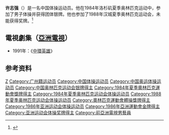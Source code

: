 {{Infobox sportsperson
| name           = 许志强
|show-medals=yes
|medaltemplates={{MedalSport | 男子[[体操|体操]]}}
{{MedalCountry | {{CHN}} }}
{{MedalCompetition|[[奥林匹克运动会|奥林匹克运动会]]}}
{{MedalSilver| [[1984年夏季奥林匹克运动会|1984年 洛杉矶]] |[[1984年夏季奥林匹克运动会|男子团体]]}}
}}

'''许志强'''（{{bd|1963年|3月4日|}}）是一名中国体操运动员。他在1984年洛杉矶夏季奥林匹克运动中，参加了男子体操并获得团体银牌。他也参加了1988年汉城夏季奥林匹克运动会，未能获得奖牌。<ref>{{Cite web |url=http://www.sports-reference.com/olympics/athletes/xu/xu-zhiqiang-1.html |title=Olympic results |accessdate=2017-03-31 |archive-date=2020-04-18 |archive-url=https://web.archive.org/web/20200418044521/https://www.sports-reference.com/olympics/athletes/xu/xu-zhiqiang-1.html |dead-url=yes }}</ref>
== 電視劇集（[[亞洲電視|亞洲電視]]） ==
*1991年：《[[中環英雄_(電視劇)|中環英雄]]》

==参考资料==
{{Reflist}}
{{DEFAULTSORT:Xu Zhiqiang}}
[[Category:許姓|Z]]
[[Category:广州籍运动员|Category:广州籍运动员]]
[[Category:中国体操运动员|Category:中国体操运动员]]
[[Category:中国奥运体操运动员|Category:中国奥运体操运动员]]
[[Category:中国奥林匹克运动会银牌得主|Category:中国奥林匹克运动会银牌得主]]
[[Category:1984年夏季奧林匹克運動會獎牌得主|Category:1984年夏季奧林匹克運動會獎牌得主]]
[[Category:1984年夏季奥林匹克运动会体操运动员|Category:1984年夏季奥林匹克运动会体操运动员]]
[[Category:1988年夏季奥林匹克运动会体操运动员|Category:1988年夏季奥林匹克运动会体操运动员]]
[[Category:奧林匹克運動會體操獎牌得主|Category:奧林匹克運動會體操獎牌得主]]
[[Category:1986年亚洲运动会体操运动员|Category:1986年亚洲运动会体操运动员]]
[[Category:1986年亞洲運動會金牌得主|Category:1986年亞洲運動會金牌得主]]
[[Category:亚洲运动会体操奖牌得主|Category:亚洲运动会体操奖牌得主]]
[[Category:前亞洲電視男藝員|Category:前亞洲電視男藝員]]